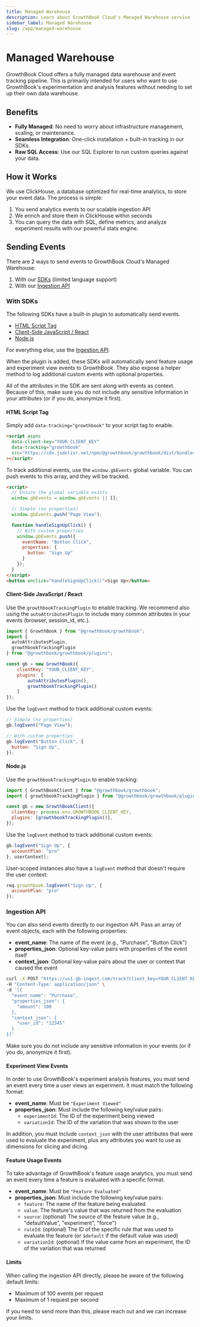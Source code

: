 ```yaml
---
title: Managed Warehouse
description: Learn about GrowthBook Cloud's Managed Warehouse service
sidebar_label: Managed Warehouse
slug: /app/managed-warehouse
---
```


# Managed Warehouse

GrowthBook Cloud offers a fully managed data warehouse and event tracking pipeline. This is primarily intended for users who want to use GrowthBook's experimentation and analysis features without needing to set up their own data warehouse.

## Benefits

- **Fully Managed**: No need to worry about infrastructure management, scaling, or maintenance.
- **Seamless Integration**: One-click installation + built-in tracking in our SDKs.
- **Raw SQL Access**: Use our SQL Explorer to run custom queries against your data.

## How it Works

We use ClickHouse, a database optimized for real-time analytics, to store your event data. The process is simple:

1. You send analytics events to our scalable ingestion API
2. We enrich and store them in ClickHouse within seconds
3. You can query the data with SQL, define metrics, and analyze experiment results with our powerful stats engine.

## Sending Events

There are 2 ways to send events to GrowthBook Cloud's Managed Warehouse:

1. With our [SDKs](#with-sdks) (limited language support)
2. With our [Ingestion API](#ingestion-api)

### With SDKs

The following SDKs have a built-in plugin to automatically send events.

- [HTML Script Tag](#html-script-tag)
- [Client-Side JavaScript / React](#client-side-javascript--react)
- [Node.js](#nodejs)

For everything else, use the [Ingestion API](#ingestion-api).

When the plugin is added, these SDKs will automatically send feature usage and experiment view events to GrowthBook. They also expose a helper method to log additional custom events with optional properties.

All of the attributes in the SDK are sent along with events as context. Because of this, make sure you do not include any sensitive information in your attributes (or if you do, anonymize it first).

#### HTML Script Tag

Simply add `data-tracking="growthbook"` to your script tag to enable.

```html
<script async
  data-client-key="YOUR_CLIENT_KEY"
  data-tracking="growthbook"
  src="https://cdn.jsdelivr.net/npm/@growthbook/growthbook/dist/bundles/auto.min.js"
></script>
```

To track additional events, use the `window.gbEvents` global variable. You can push events to this array, and they will be tracked.

```html
<script>
  // Ensure the global variable exists
  window.gbEvents = window.gbEvents || [];

  // Simple (no properties)
  window.gbEvents.push("Page View");

  function handleSignUpClick() {
    // With custom properties
    window.gbEvents.push({
      eventName: "Button Click",
      properties: {
        button: "Sign Up"
      }
    });
  }
</script>
<button onclick="handleSignUpClick()">Sign Up</button>
```

#### Client-Side JavaScript / React

Use the `growthbookTrackingPlugin` to enable tracking. We recommend also using the `autoAttributesPlugin` to include many common attributes in your events (browser, session_id, etc.).

```js
import { GrowthBook } from "@growthbook/growthbook";
import {
  autoAttributesPlugin,
  growthbookTrackingPlugin
} from "@growthbook/growthbook/plugins";

const gb = new GrowthBook({
    clientKey: "YOUR_CLIENT_KEY",
    plugins: [
        autoAttributesPlugin(),
        growthbookTrackingPlugin()
    ]
});
```

Use the `logEvent` method to track additional custom events:

```js
// Simple (no properties)
gb.logEvent("Page View");

// With custom properties
gb.logEvent("Button Click", {
  button: "Sign Up",
});
```

#### Node.js

Use the `growthbookTrackingPlugin` to enable tracking:

```js
import { GrowthBookClient } from "@growthbook/growthbook";
import { growthbookTrackingPlugin } from "@growthbook/growthbook/plugins";

const gb = new GrowthBookClient({
  clientKey: process.env.GROWTHBOOK_CLIENT_KEY,
  plugins: [growthbookTrackingPlugin()],
});
```

Use the `logEvent` method to track additional custom events:

```js
gb.logEvent("Sign Up", {
  accountPlan: "pro"
}, userContext);
```

User-scoped instances also have a `logEvent` method that doesn't require the user context:

```js
req.growthbook.logEvent("Sign Up", {
  accountPlan: "pro"
});
```

### Ingestion API

You can also send events directly to our ingestion API. Pass an array of event objects, each with the following properties:

- **event_name**: The name of the event (e.g., "Purchase", "Button Click")
- **properties_json**: Optional key-value pairs with properties of the event itself
- **context_json**: Optional key-value pairs about the user or context that caused the event

```bash
curl -X POST "https://us1.gb-ingest.com/track?client_key=YOUR_CLIENT_KEY" \
-H "Content-Type: application/json" \
-d '[{
  "event_name": "Purchase",
  "properties_json": {
    "amount": 100
  },
  "context_json": {
    "user_id": "12345"
  }
}]'
```

Make sure you do not include any sensitive information in your events (or if you do, anonymize it first).

#### Experiment View Events

In order to use GrowthBook's experiment analysis features, you must send an event every time a user views an experiment. It must match the following format:

- **event_name**: Must be `"Experiment Viewed"`
- **properties_json**: Must include the following key/value pairs:
  - `experimentId`: The ID of the experiment being viewed
  - `variationId`: The ID of the variation that was shown to the user

In addition, you must include `context_json` with the user attributes that were used to evaluate the experiment, plus any attributes you want to use as dimensions for slicing and dicing.

#### Feature Usage Events

To take advantage of GrowthBook's feature usage analytics, you must send an event every time a feature is evaluated with a specific format.

- **event_name**: Must be `"Feature Evaluated"`
- **properties_json**: Must include the following key/value pairs:
  - `feature`: The name of the feature being evaluated
  - `value`: The feature's value that was returned from the evaluation
  - `source`: (optional) The source of the feature value (e.g., "defaultValue", "experiment", "force")
  - `ruleId`: (optional) The ID of the specific rule that was used to evaluate the feature (or `$default` if the default value was used)
  - `variationId`: (optional) If the value came from an experiment, the ID of the variation that was returned

#### Limits

When calling the ingestion API directly, please be aware of the following default limits:

- Maximum of 100 events per request
- Maximum of 1 request per second

If you need to send more than this, please reach out and we can increase your limits.
